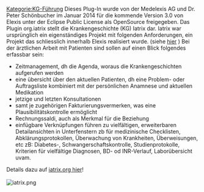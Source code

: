 [[Kategorie:KG-Führung]]
Dieses Plug-In wurde von der Medelexis AG und Dr. Peter Schönbucher im Januar 2014 für die kommende Version 3.0 von Elexis unter der Eclipse Public License als OpenSource freigegeben.
Das Plugin org.iatrix stellt die Krankengeschichte (KG) Iatrix dar.
Iatrix war ursprünglich ein eigenständiges Projekt mit folgenden Anforderungen, ein Projekt das schliesslich innerhalb Elexis realisiert wurde. (siehe [http://www.iatrix.org/pmwiki.php?n=Iatrix.Iatrix?from=Main.HomePage  hier] )
Bei der ärztlichen Arbeit mit Patienten sind sollen auf einen Blick folgendes erfassbar sein:
* Zeitmanagement, dh die Agenda, woraus die Krankengeschichten aufgerufen werden
* eine übersicht über den aktuellen Patienten, dh eine Problem- oder Auftragsliste kombiniert mit der persönlichen Anamnese und aktuellen Medikation
* jetzige und letzten Konsultationen
* samt je zugehörigen Fakturierungsvermerken, was eine Plausibilitätskontrolle ermöglicht
* Rechnungssaldi, auch als Merkmal für die Beziehung 
* einfügbare Verknüpfungen führen zu vielfältigen, erweiterbaren Detailansichten in Unterfenstern zb für medizinische Checklisten, Abklärungsprotokollen, Überwachung von Krankheiten, Überweisungen, etc zB: Diabetes-, Schwangerschaftskontrolle, Studienprotokolle, Kriterien für vielfältige Diagnosen, BD- od INR-Verlauf, Laborübersicht uvam.
Details dazu auf [http://www.iatrix.org/pmwiki.php?n=Elexishilfe.KGIatrix iatrix.org hier ]!
<br />
<br />
[[File:iatrix.png]]
{{PluginInfo
|plugin=org.iatrix
| name=KG Iatrix
| description=Iatrix KG mit persönlicher Anamnese und Problemliste
| category=feature
| license=epl
| first_commit_date=2011-03-31
| first_commit_author=Niklaus
| responsible=support@iatrix.org
| type=KG-Führung
}}